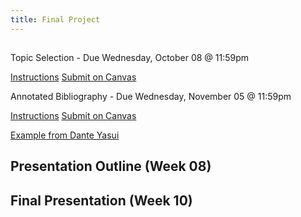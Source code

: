```yaml
---
title: Final Project
---
```


## 

[Topic Selection - Due Wednesday, October 08 @ 11:59pm]{.text-center .h .large} 

::: {.align-center}
[Instructions](Final-Project/01-Topic-Selection/topic-selection.pdf){target=_blank .btn .btn-primary .btn-lg .cv-download .me-4}
[Submit on Canvas](https://canvas.uoregon.edu/courses/274682/assignments/1916912){target=_blank .btn .btn-primary .btn-lg .cv-download}
:::

[Annotated Bibliography - Due Wednesday, November 05 @ 11:59pm]{.text-center .h .large}

::: {.align-center}
[Instructions](Final-Project/02-Annotated-Bib/annotated-bib.pdf){target=_blank .btn .btn-primary .btn-lg .cv-download .me-4}
[Submit on Canvas](https://canvas.uoregon.edu/courses/274682/assignments/1916913){target=_blank .btn .btn-primary .btn-lg .cv-download}
:::

::: {.align-center}
[Example from Dante Yasui](Final-Project/02-Annotated-Bib/Dante-Example/EconHistory_annotatedbib.pdf){target=_blank .btn .btn-primary .btn-lg .cv-download}
:::

## Presentation Outline (Week 08)



## Final Presentation (Week 10)